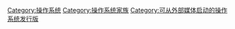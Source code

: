 [[Category:操作系统|Category:操作系统]]
[[Category:操作系统家族|Category:操作系统家族]]
[[Category:可从外部媒体启动的操作系统发行版|Category:可从外部媒体启动的操作系统发行版]]